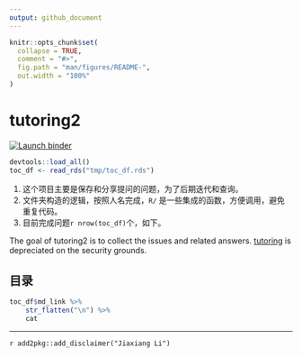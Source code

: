 ```yaml
---
output: github_document
---
```


<!-- README.md is generated from README.Rmd. Please edit that file -->

```r
knitr::opts_chunk$set(
  collapse = TRUE,
  comment = "#>",
  fig.path = "man/figures/README-",
  out.width = "100%"
)
```
# tutoring2

<!-- badges: start -->
[![Launch binder](https://mybinder.org/badge_logo.svg)](https://mybinder.org/v2/gh/JiaxiangBU/tutoring2/master)
<!-- badges: end -->

```r
devtools::load_all()
toc_df <- read_rds("tmp/toc_df.rds")
```

1. 这个项目主要是保存和分享提问的问题，为了后期迭代和查询。
1. 文件夹构造的逻辑，按照人名完成，`R/` 是一些集成的函数，方便调用，避免重复代码。
1. 目前完成问题`r nrow(toc_df)`个，如下。

The goal of tutoring2 is to collect the issues and related answers.
[tutoring](https://github.com/JiaxiangBU/tutoring) is depreciated on the security grounds.

## 目录

```r
toc_df$md_link %>% 
    str_flatten("\n") %>% 
    cat
```

***

`r add2pkg::add_disclaimer("Jiaxiang Li")`
